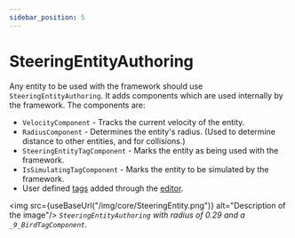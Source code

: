 ```yaml
---
sidebar_position: 5
---
```



# SteeringEntityAuthoring

Any entity to be used with the framework should use `SteeringEntityAuthoring`. It adds components which are used internally by the framework. The components are: 

- `VelocityComponent` - Tracks the current velocity of the entity.
- `RadiusComponent` - Determines the entity's radius. (Used to determine distance to other entities, and for collisions.)
- `SteeringEntityTagComponent` - Marks the entity as being used with the framework.
- `IsSimulatingTagComponent` - Marks the entity to be simulated by the framework.
- User defined [tags](/docs/documentation-core/components/Tags) added through the [editor](/docs/documentation-core/editor).

<img src={useBaseUrl("/img/core/SteeringEntity.png")} alt="Description of the image"/>
*`SteeringEntityAuthoring` with radius of 0.29 and a `_9_BirdTagComponent`.*